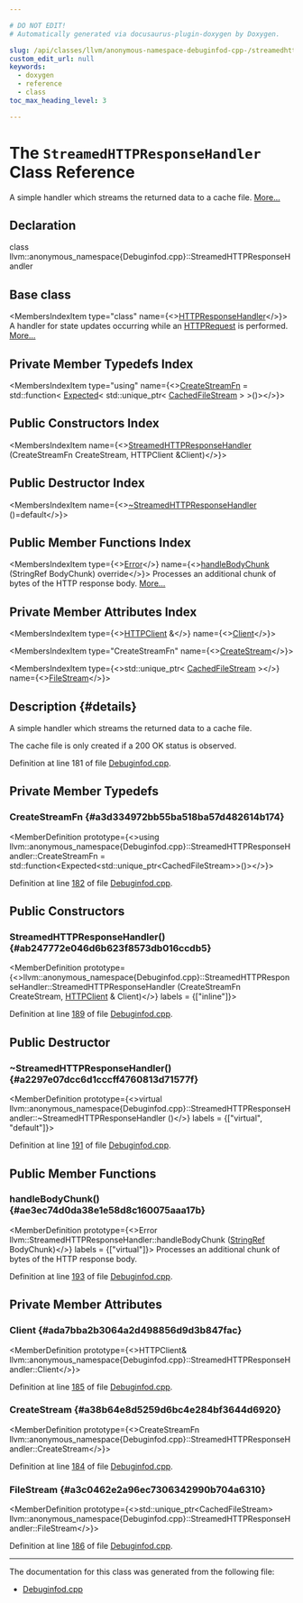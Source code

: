 ```yaml
---

# DO NOT EDIT!
# Automatically generated via docusaurus-plugin-doxygen by Doxygen.

slug: /api/classes/llvm/anonymous-namespace-debuginfod-cpp-/streamedhttpresponsehandler
custom_edit_url: null
keywords:
  - doxygen
  - reference
  - class
toc_max_heading_level: 3

---
```





# The `StreamedHTTPResponseHandler` Class Reference

<DoxygenPage pluginConfig={pluginConfig}>

A simple handler which streams the returned data to a cache file. <a href="#details">More...</a>

## Declaration

<CodeBlock>class llvm::anonymous_namespace{Debuginfod.cpp}::StreamedHTTPResponseHandler</CodeBlock>

## Base class

<MembersIndex>

<MembersIndexItem
  type="class"
  name={<><a href="/docs/api/classes/llvm/httpresponsehandler">HTTPResponseHandler</a></>}>
A handler for state updates occurring while an <a href="/docs/api/structs/llvm/httprequest">HTTPRequest</a> is performed. <a href="/docs/api/classes/llvm/httpresponsehandler/#details">More...</a>
</MembersIndexItem>

</MembersIndex>

## Private Member Typedefs Index

<MembersIndex>

<MembersIndexItem
  type="using"
  name={<><a href="#a3d334972bb55ba518ba57d482614b174">CreateStreamFn</a> = std::function&lt; <a href="/docs/api/classes/llvm/expected">Expected</a>&lt; std::unique&#95;ptr&lt; <a href="/docs/api/classes/llvm/cachedfilestream">CachedFileStream</a> &gt; &gt;()&gt;</>}>
</MembersIndexItem>

</MembersIndex>

## Public Constructors Index

<MembersIndex>

<MembersIndexItem
  name={<><a href="#ab247772e046d6b623f8573db016ccdb5">StreamedHTTPResponseHandler</a> (CreateStreamFn CreateStream, HTTPClient &amp;Client)</>}>
</MembersIndexItem>

</MembersIndex>

## Public Destructor Index

<MembersIndex>

<MembersIndexItem
  name={<><a href="#a2297e07dcc6d1cccff4760813d71577f">~StreamedHTTPResponseHandler</a> ()=default</>}>
</MembersIndexItem>

</MembersIndex>

## Public Member Functions Index

<MembersIndex>

<MembersIndexItem
  type={<><a href="/docs/api/classes/llvm/error">Error</a></>}
  name={<><a href="#ae3ec74d0da38e1e58d8c160075aaa17b">handleBodyChunk</a> (StringRef BodyChunk) override</>}>
Processes an additional chunk of bytes of the HTTP response body. <a href="#ae3ec74d0da38e1e58d8c160075aaa17b">More...</a>
</MembersIndexItem>

</MembersIndex>

## Private Member Attributes Index

<MembersIndex>

<MembersIndexItem
  type={<><a href="/docs/api/classes/llvm/httpclient">HTTPClient</a> &amp;</>}
  name={<><a href="#ada7bba2b3064a2d498856d9d3b847fac">Client</a></>}>
</MembersIndexItem>

<MembersIndexItem
  type="CreateStreamFn"
  name={<><a href="#a38b64e8d5259d6bc4e284bf3644d6920">CreateStream</a></>}>
</MembersIndexItem>

<MembersIndexItem
  type={<>std::unique&#95;ptr&lt; <a href="/docs/api/classes/llvm/cachedfilestream">CachedFileStream</a> &gt;</>}
  name={<><a href="#a3c0462e2a96ec7306342990b704a6310">FileStream</a></>}>
</MembersIndexItem>

</MembersIndex>

## Description {#details}

A simple handler which streams the returned data to a cache file.

The cache file is only created if a 200 OK status is observed.

Definition at line 181 of file <a href="/docs/api/files/lib/lib/debuginfod/debuginfod-cpp">Debuginfod.cpp</a>.

<SectionDefinition>

## Private Member Typedefs

### CreateStreamFn {#a3d334972bb55ba518ba57d482614b174}

<MemberDefinition
  prototype={<>using llvm::anonymous&#95;namespace&#123;Debuginfod.cpp&#125;::StreamedHTTPResponseHandler::CreateStreamFn = 
      std::function&lt;Expected&lt;std::unique&#95;ptr&lt;CachedFileStream&gt;&gt;()&gt;</>}>

Definition at line <a href="/docs/api/files/lib/lib/debuginfod/debuginfod-cpp/#l00182">182</a> of file <a href="/docs/api/files/lib/lib/debuginfod/debuginfod-cpp">Debuginfod.cpp</a>.
</MemberDefinition>

</SectionDefinition>

<SectionDefinition>

## Public Constructors

### StreamedHTTPResponseHandler() {#ab247772e046d6b623f8573db016ccdb5}

<MemberDefinition
  prototype={<>llvm::anonymous&#95;namespace&#123;Debuginfod.cpp&#125;::StreamedHTTPResponseHandler::StreamedHTTPResponseHandler (CreateStreamFn CreateStream, <a href="/docs/api/classes/llvm/httpclient">HTTPClient</a> &amp; Client)</>}
  labels = {["inline"]}>

Definition at line <a href="/docs/api/files/lib/lib/debuginfod/debuginfod-cpp/#l00189">189</a> of file <a href="/docs/api/files/lib/lib/debuginfod/debuginfod-cpp">Debuginfod.cpp</a>.
</MemberDefinition>

</SectionDefinition>

<SectionDefinition>

## Public Destructor

### ~StreamedHTTPResponseHandler() {#a2297e07dcc6d1cccff4760813d71577f}

<MemberDefinition
  prototype={<>virtual llvm::anonymous&#95;namespace&#123;Debuginfod.cpp&#125;::StreamedHTTPResponseHandler::~StreamedHTTPResponseHandler ()</>}
  labels = {["virtual", "default"]}>

Definition at line <a href="/docs/api/files/lib/lib/debuginfod/debuginfod-cpp/#l00191">191</a> of file <a href="/docs/api/files/lib/lib/debuginfod/debuginfod-cpp">Debuginfod.cpp</a>.
</MemberDefinition>

</SectionDefinition>

<SectionDefinition>

## Public Member Functions

### handleBodyChunk() {#ae3ec74d0da38e1e58d8c160075aaa17b}

<MemberDefinition
  prototype={<>Error llvm::StreamedHTTPResponseHandler::handleBodyChunk (<a href="/docs/api/classes/llvm/stringref">StringRef</a> BodyChunk)</>}
  labels = {["virtual"]}>
Processes an additional chunk of bytes of the HTTP response body.

Definition at line <a href="/docs/api/files/lib/lib/debuginfod/debuginfod-cpp/#l00193">193</a> of file <a href="/docs/api/files/lib/lib/debuginfod/debuginfod-cpp">Debuginfod.cpp</a>.
</MemberDefinition>

</SectionDefinition>

<SectionDefinition>

## Private Member Attributes

### Client {#ada7bba2b3064a2d498856d9d3b847fac}

<MemberDefinition
  prototype={<>HTTPClient&amp; llvm::anonymous&#95;namespace&#123;Debuginfod.cpp&#125;::StreamedHTTPResponseHandler::Client</>}>

Definition at line <a href="/docs/api/files/lib/lib/debuginfod/debuginfod-cpp/#l00185">185</a> of file <a href="/docs/api/files/lib/lib/debuginfod/debuginfod-cpp">Debuginfod.cpp</a>.
</MemberDefinition>

### CreateStream {#a38b64e8d5259d6bc4e284bf3644d6920}

<MemberDefinition
  prototype={<>CreateStreamFn llvm::anonymous&#95;namespace&#123;Debuginfod.cpp&#125;::StreamedHTTPResponseHandler::CreateStream</>}>

Definition at line <a href="/docs/api/files/lib/lib/debuginfod/debuginfod-cpp/#l00184">184</a> of file <a href="/docs/api/files/lib/lib/debuginfod/debuginfod-cpp">Debuginfod.cpp</a>.
</MemberDefinition>

### FileStream {#a3c0462e2a96ec7306342990b704a6310}

<MemberDefinition
  prototype={<>std::unique&#95;ptr&lt;CachedFileStream&gt; llvm::anonymous&#95;namespace&#123;Debuginfod.cpp&#125;::StreamedHTTPResponseHandler::FileStream</>}>

Definition at line <a href="/docs/api/files/lib/lib/debuginfod/debuginfod-cpp/#l00186">186</a> of file <a href="/docs/api/files/lib/lib/debuginfod/debuginfod-cpp">Debuginfod.cpp</a>.
</MemberDefinition>

</SectionDefinition>

<hr/>

The documentation for this class was generated from the following file:

<ul>
<li><a href="/docs/api/files/lib/lib/debuginfod/debuginfod-cpp">Debuginfod.cpp</a></li>
</ul>

</DoxygenPage>

